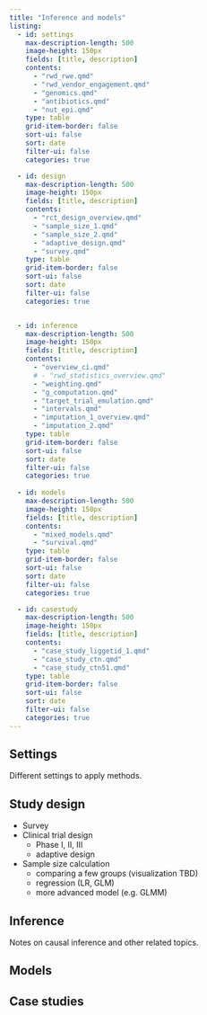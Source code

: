 ```yaml
---
title: "Inference and models"
listing:
  - id: settings
    max-description-length: 500
    image-height: 150px
    fields: [title, description]
    contents: 
      - "rwd_rwe.qmd"
      - "rwd_vendor_engagement.qmd"
      - "genomics.qmd"
      - "antibiotics.qmd"
      - "nut_epi.qmd"
    type: table
    grid-item-border: false
    sort-ui: false
    sort: date
    filter-ui: false
    categories: true

  - id: design
    max-description-length: 500
    image-height: 150px
    fields: [title, description]
    contents: 
      - "rct_design_overview.qmd"
      - "sample_size_1.qmd"
      - "sample_size_2.qmd"
      - "adaptive_design.qmd"
      - "survey.qmd"
    type: table
    grid-item-border: false
    sort-ui: false
    sort: date
    filter-ui: false
    categories: true


  - id: inference
    max-description-length: 500
    image-height: 150px
    fields: [title, description]
    contents: 
      - "overview_ci.qmd"
      # - "rwd_statistics_overview.qmd"
      - "weighting.qmd"
      - "g_computation.qmd"
      - "target_trial_emulation.qmd"
      - "intervals.qmd"
      - "imputation_1_overview.qmd"
      - "imputation_2.qmd"
    type: table
    grid-item-border: false
    sort-ui: false
    sort: date
    filter-ui: false
    categories: true
    
  - id: models
    max-description-length: 500
    image-height: 150px
    fields: [title, description]
    contents: 
      - "mixed_models.qmd"
      - "survival.qmd"
    type: table
    grid-item-border: false
    sort-ui: false
    sort: date
    filter-ui: false
    categories: true    

  - id: casestudy
    max-description-length: 500
    image-height: 150px
    fields: [title, description]
    contents: 
      - "case_study_liggetid_1.qmd"
      - "case_study_ctn.qmd"
      - "case_study_ctn51.qmd"
    type: table
    grid-item-border: false
    sort-ui: false
    sort: date
    filter-ui: false
    categories: true  
---
```


## Settings

Different settings to apply methods.

::: {#settings}
:::

## Study design

* Survey
* Clinical trial design
  * Phase I, II, III
  * adaptive design
* Sample size calculation
  * comparing a few groups (visualization TBD)
  * regression (LR, GLM)
  * more advanced model (e.g. GLMM)


::: {#design}
:::


## Inference

Notes on causal inference and other related topics.

::: {#inference}
:::



## Models

::: {#models}
:::

## Case studies

::: {#casestudy}
:::

